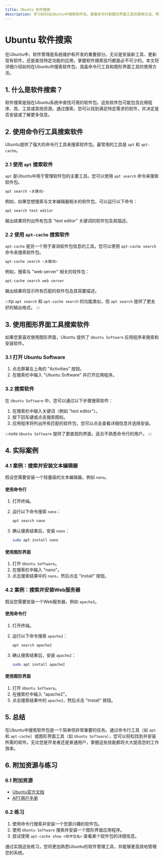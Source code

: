 ```yaml
---
title: Ubuntu 软件搜索
description: 学习如何在Ubuntu中搜索软件包，掌握命令行和图形界面工具的使用方法，帮助您快速找到并安装所需的软件。
---
```


# Ubuntu 软件搜索

在Ubuntu中，软件管理是系统维护和开发的重要部分。无论是安装新工具、更新现有软件，还是查找特定功能的应用，掌握软件搜索技巧都是必不可少的。本文将详细介绍如何在Ubuntu中搜索软件包，涵盖命令行工具和图形界面工具的使用方法。

## 1. 什么是软件搜索？

软件搜索是指在Ubuntu系统中查找可用的软件包。这些软件包可能包含应用程序、库、工具或其他资源。通过搜索，您可以找到满足特定需求的软件，并决定是否安装或了解更多信息。

## 2. 使用命令行工具搜索软件

Ubuntu提供了强大的命令行工具来搜索软件包。最常用的工具是 `apt` 和 `apt-cache`。

### 2.1 使用 `apt` 搜索软件

`apt` 是Ubuntu中用于管理软件包的主要工具。您可以使用 `apt search` 命令来搜索软件包。

```bash
apt search <关键词>
```

例如，如果您想搜索与文本编辑器相关的软件包，可以运行以下命令：

```bash
apt search text editor
```

输出结果将列出所有包含 "text editor" 关键词的软件包及其描述。

### 2.2 使用 `apt-cache` 搜索软件

`apt-cache` 是另一个用于查询软件包信息的工具。您可以使用 `apt-cache search` 命令来搜索软件包。

```bash
apt-cache search <关键词>
```

例如，搜索与 "web server" 相关的软件包：

```bash
apt-cache search web server
```

输出结果将显示所有匹配的软件包及其简要描述。

:::tip
`apt search` 和 `apt-cache search` 的功能类似，但 `apt search` 提供了更友好的输出格式。
:::

## 3. 使用图形界面工具搜索软件

如果您更喜欢使用图形界面，Ubuntu 提供了 `Ubuntu Software` 应用程序来搜索和安装软件。

### 3.1 打开 Ubuntu Software

1. 点击屏幕左上角的 "Activities" 按钮。
2. 在搜索栏中输入 "Ubuntu Software" 并打开应用程序。

### 3.2 搜索软件

在 `Ubuntu Software` 中，您可以通过以下步骤搜索软件：

1. 在搜索栏中输入关键词（例如 "text editor"）。
2. 按下回车键或点击搜索图标。
3. 应用程序将列出所有匹配的软件包，您可以点击查看详细信息并选择安装。

:::note
`Ubuntu Software` 提供了更直观的界面，适合不熟悉命令行的用户。
:::

## 4. 实际案例

### 4.1 案例：搜索并安装文本编辑器

假设您需要安装一个轻量级的文本编辑器，例如 `nano`。

#### 使用命令行

1. 打开终端。
2. 运行以下命令搜索 `nano`：

   ```bash
   apt search nano
   ```

3. 确认搜索结果后，安装 `nano`：

   ```bash
   sudo apt install nano
   ```

#### 使用图形界面

1. 打开 `Ubuntu Software`。
2. 在搜索栏中输入 "nano"。
3. 点击搜索结果中的 `nano`，然后点击 "Install" 按钮。

### 4.2 案例：搜索并安装Web服务器

假设您需要安装一个Web服务器，例如 `apache2`。

#### 使用命令行

1. 打开终端。
2. 运行以下命令搜索 `apache2`：

   ```bash
   apt search apache2
   ```

3. 确认搜索结果后，安装 `apache2`：

   ```bash
   sudo apt install apache2
   ```

#### 使用图形界面

1. 打开 `Ubuntu Software`。
2. 在搜索栏中输入 "apache2"。
3. 点击搜索结果中的 `apache2`，然后点击 "Install" 按钮。

## 5. 总结

在Ubuntu中搜索软件包是一个简单但非常重要的任务。通过命令行工具（如 `apt` 和 `apt-cache`）或图形界面工具（如 `Ubuntu Software`），您可以轻松找到并安装所需的软件。无论您是开发者还是普通用户，掌握这些技能都将大大提高您的工作效率。

## 6. 附加资源与练习

### 6.1 附加资源

- [Ubuntu官方文档](https://help.ubuntu.com/)
- [APT用户手册](https://manpages.ubuntu.com/manpages/focal/en/man8/apt.8.html)

### 6.2 练习

1. 使用命令行搜索并安装一个您感兴趣的软件包。
2. 使用 `Ubuntu Software` 搜索并安装一个图形界面应用程序。
3. 尝试使用 `apt-cache show <软件包名>` 查看某个软件包的详细信息。

通过实践这些练习，您将更加熟悉Ubuntu的软件管理工具，并能够更高效地管理您的系统。